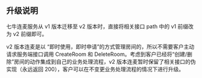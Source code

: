 ## 升级说明

七牛连麦服务从 v1 版本迁移至 v2 版本时，直接将相关接口 path 中的 v1 前缀改为 v2 前缀即可。

v2 版本连麦是以 “即时使用，即时申请”的方式管理房间的，所以不需要客户主动请求服务端接口调用 CreateRoom 和 DeleteRoom。考虑到客户已经将“创建/删除”房间的动作集成到自己的业务处理流程，v2 版本连麦暂时保留了相关接口的伪实现（永远返回 200），客户可以在不变更业务处理流程的情况下进行升级。